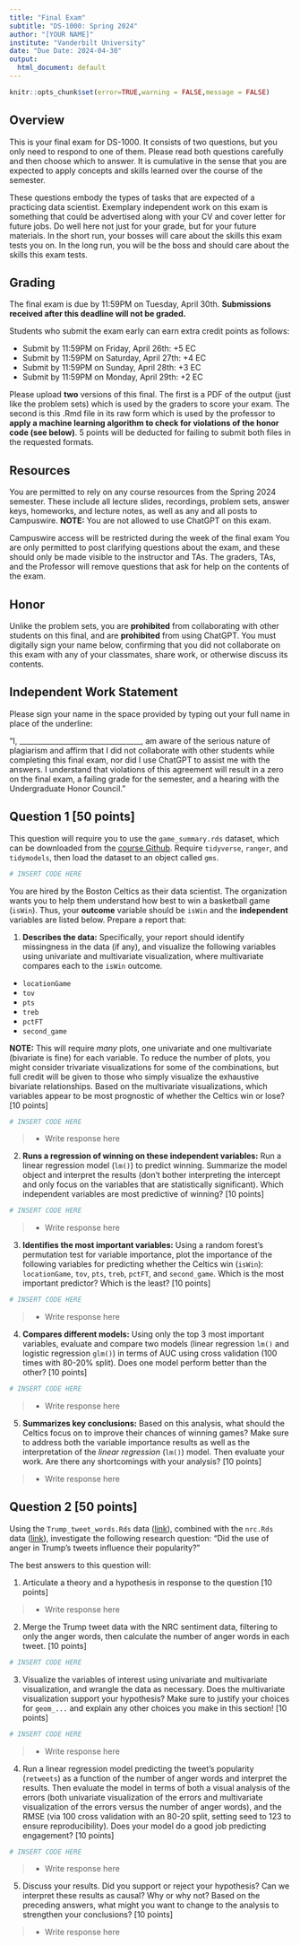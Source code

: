 ```yaml
---
title: "Final Exam"
subtitle: "DS-1000: Spring 2024"
author: "[YOUR NAME]"
institute: "Vanderbilt University"
date: "Due Date: 2024-04-30"
output:
  html_document: default
---
```


```r
knitr::opts_chunk$set(error=TRUE,warning = FALSE,message = FALSE)
```

## Overview

This is your final exam for DS-1000. It consists of two questions, but you only need to respond to one of them. Please read both questions carefully and then choose which to answer. It is cumulative in the sense that you are expected to apply concepts and skills learned over the course of the semester.

These questions embody the types of tasks that are expected of a practicing data scientist. Exemplary independent work on this exam is something that could be advertised along with your CV and cover letter for future jobs. Do well here not just for your grade, but for your future materials. In the short run, your bosses will care about the skills this exam tests you on. In the long run, you will be the boss and should care about the skills this exam tests.

## Grading

The final exam is due by 11:59PM on Tuesday, April 30th. **Submissions received after this deadline will not be graded.**

Students who submit the exam early can earn extra credit points as follows:

- Submit by 11:59PM on Friday, April 26th: +5 EC
- Submit by 11:59PM on Saturday, April 27th: +4 EC
- Submit by 11:59PM on Sunday, April 28th: +3 EC
- Submit by 11:59PM on Monday, April 29th: +2 EC

Please upload **two** versions of this final. The first is a PDF of the output (just like the problem sets) which is used by the graders to score your exam. The second is this .Rmd file in its raw form which is used by the professor to **apply a machine learning algorithm to check for violations of the honor code (see below)**. 5 points will be deducted for failing to submit both files in the requested formats. 

## Resources

You are permitted to rely on any course resources from the Spring 2024 semester. These include all lecture slides, recordings, problem sets, answer keys, homeworks, and lecture notes, as well as any and all posts to Campuswire. **NOTE:** You are not allowed to use ChatGPT on this exam.

Campuswire access will be restricted during the week of the final exam You are only permitted to post clarifying questions about the exam, and these should only be made visible to the instructor and TAs. The graders, TAs, and the Professor will remove questions that ask for help on the contents of the exam.

## Honor

Unlike the problem sets, you are **prohibited** from collaborating with other students on this final, and are **prohibited** from using ChatGPT. You must digitally sign your name below, confirming that you did not collaborate on this exam with any of your classmates, share work, or otherwise discuss its contents. 

## Independent Work Statement
Please sign your name in the space provided by typing out your full name in place of the underline:

"I, __________________________________, am aware of the serious nature of plagiarism and affirm that I did not collaborate with other students while completing this final exam, nor did I use ChatGPT to assist me with the answers. I understand that violations of this agreement will result in a zero on the final exam, a failing grade for the semester, and a hearing with the Undergraduate Honor Council."


<P style="page-break-before: always">

## Question 1 [50 points]
This question will require you to use the `game_summary.rds` dataset, which can be downloaded from the [course Github](https://github.com/jbisbee1/DS1000_S2024/blob/main/data/game_summary.Rds). Require `tidyverse`, `ranger`, and `tidymodels`, then load the dataset to an object called `gms`.

```r
# INSERT CODE HERE
```

You are hired by the Boston Celtics as their data scientist. The organization wants you to help them understand how best to win a basketball game (`isWin`). Thus, your **outcome** variable should be `isWin` and the **independent** variables are listed below. Prepare a report that:

1. **Describes the data:** Specifically, your report should identify missingness in the data (if any), and visualize the following variables using univariate and multivariate visualization, where multivariate compares each to the `isWin` outcome.

- `locationGame`
- `tov`
- `pts`
- `treb`
- `pctFT`
- `second_game`

**NOTE:** This will require *many* plots, one univariate and one multivariate (bivariate is fine) for each variable. To reduce the number of plots, you might consider trivariate visualizations for some of the combinations, but full credit will be given to those who simply visualize the exhaustive bivariate relationships. Based on the multivariate visualizations, which variables appear to be most prognostic of whether the Celtics win or lose? [10 points]

```r
# INSERT CODE HERE
```

>- Write response here

2. **Runs a regression of winning on these independent variables:** Run a linear regression model (`lm()`) to predict winning. Summarize the model object and interpret the results (don't bother interpreting the intercept and only focus on the variables that are statistically significant). Which independent variables are most predictive of winning? [10 points]

```r
# INSERT CODE HERE
```

>- Write response here

3. **Identifies the most important variables:** Using a random forest's permutation test for variable importance, plot the importance of the following variables for predicting whether the Celtics win (`isWin`): `locationGame`, `tov`, `pts`, `treb`, `pctFT`, and `second_game`. Which is the most important predictor? Which is the least? [10 points]

```r
# INSERT CODE HERE
```

>- Write response here

4. **Compares different models:** Using only the top 3 most important variables, evaluate and compare two models (linear regression `lm()` and logistic regression `glm()`) in terms of AUC using cross validation (100 times with 80-20% split). Does one model perform better than the other? [10 points]

```r
# INSERT CODE HERE
```

>- Write response here

5. **Summarizes key conclusions:** Based on this analysis, what should the Celtics focus on to improve their chances of winning games? Make sure to address both the variable importance results as well as the interpretation of the *linear regression* (`lm()`) model. Then evaluate your work. Are there any shortcomings with your analysis? [10 points]

>- Write response here



<P style="page-break-before: always">

## Question 2 [50 points]
Using the `Trump_tweet_words.Rds` data ([link](https://github.com/jbisbee1/DS1000_S2024/blob/main/data/Trump_tweet_words.Rds)), combined with the `nrc.Rds` data ([link](https://github.com/jbisbee1/DS1000_S2024/blob/main/data/nrc.Rds)), investigate the following research question: "Did the use of anger in Trump's tweets influence their popularity?" 

The best answers to this question will:

1. Articulate a theory and a hypothesis in response to the question [10 points]

>- Write response here

2. Merge the Trump tweet data with the NRC sentiment data, filtering to only the anger words, then calculate the number of anger words in each tweet. [10 points]

```r
# INSERT CODE HERE
```

3. Visualize the variables of interest using univariate and multivariate visualization, and wrangle the data as necessary. Does the multivariate visualization support your hypothesis? Make sure to justify your choices for `geom_...` and explain any other choices you make in this section! [10 points]

```r
# INSERT CODE HERE
```

>- Write response here

4. Run a linear regression model predicting the tweet's popularity (`retweets`) as a function of the number of anger words and interpret the results. Then evaluate the model in terms of both a visual analysis of the errors (both univariate visualization of the errors and multivariate visualization of the errors versus the number of anger words), and the RMSE (via 100 cross validation with an 80-20 split, setting seed to 123 to ensure reproducibility). Does your model do a good job predicting engagement? [10 points]

```r
# INSERT CODE HERE
```

>- Write response here

5. Discuss your results. Did you support or reject your hypothesis? Can we interpret these results as causal? Why or why not? Based on the preceding answers, what might you want to change to the analysis to strengthen your conclusions? [10 points]

>- Write response here